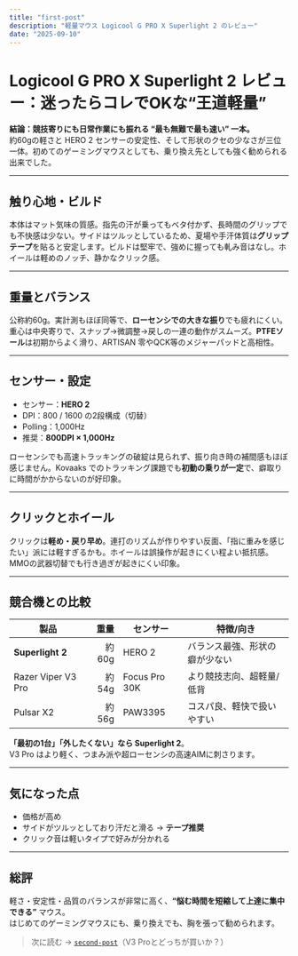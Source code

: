 ```yaml
---
title: "first-post"
description: "軽量マウス Logicool G PRO X Superlight 2 のレビュー"
date: "2025-09-10"
---
```


# Logicool G PRO X Superlight 2 レビュー：迷ったらコレでOKな“王道軽量”

**結論：競技寄りにも日常作業にも振れる “最も無難で最も速い” 一本。**  
約60gの軽さと HERO 2 センサーの安定性、そして形状のクセの少なさが三位一体。初めてのゲーミングマウスとしても、乗り換え先としても強く勧められる出来でした。

---

## 触り心地・ビルド
本体はマット気味の質感。指先の汗が乗ってもベタ付かず、長時間のグリップでも不快感は少ない。サイドはツルッとしているため、夏場や手汗体質は**グリップテープ**を貼ると安定します。ビルドは堅牢で、強めに握っても軋み音はなし。ホイールは軽めのノッチ、静かなクリック感。

---

## 重量とバランス
公称約60g。実計測もほぼ同等で、**ローセンシでの大きな振り**でも疲れにくい。重心は中央寄りで、スナップ→微調整→戻しの一連の動作がスムーズ。**PTFEソール**は初期からよく滑り、ARTISAN 零やQCK等のメジャーパッドと高相性。

---

## センサー・設定
- センサー：**HERO 2**
- DPI：800 / 1600 の2段構成（切替）
- Polling：1,000Hz
- 推奨：**800DPI × 1,000Hz**

ローセンシでも高速トラッキングの破綻は見られず、振り向き時の補間感もほぼ感じません。Kovaaks でのトラッキング課題でも**初動の乗りが一定**で、癖取りに時間がかからないのが好印象。

---

## クリックとホイール
クリックは**軽め・戻り早め**。連打のリズムが作りやすい反面、「指に重みを感じたい」派には軽すぎるかも。ホイールは誤操作が起きにくい程よい抵抗感。MMOの武器切替でも行き過ぎが起きにくい印象。

---

## 競合機との比較
| 製品 | 重量 | センサー | 特徴/向き |
|---|---:|---|---|
| **Superlight 2** | 約60g | HERO 2 | バランス最強、形状の癖が少ない |
| Razer Viper V3 Pro | 約54g | Focus Pro 30K | より競技志向、超軽量/低背 |
| Pulsar X2 | 約56g | PAW3395 | コスパ良、軽快で扱いやすい |

**「最初の1台」「外したくない」なら Superlight 2**。  
V3 Pro はより軽く、つまみ派や超ローセンシの高速AIMに刺さります。

---

## 気になった点
- 価格が高め  
- サイドがツルッとしており汗だと滑る → **テープ推奨**  
- クリック音は軽いタイプで好みが分かれる

---

## 総評
軽さ・安定性・品質のバランスが非常に高く、**“悩む時間を短縮して上達に集中できる”** マウス。  
はじめてのゲーミングマウスにも、乗り換えでも、胸を張って勧められます。

> 次に読む → [`second-post`](/blog/second-post)（V3 Proとどっちが買いか？）
